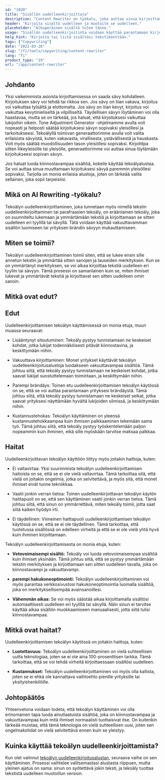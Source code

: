 ```yaml
---
id: "1020"
title: "Sisällön uudelleenkirjoittaja"
description: "Content Rewriter on työkalu, joka auttaa sinua kirjoittamaan sisältösi uudelleen ja muotoilemaan sen uudelleen. Sitä käytetään usein parantamaan kirjoituksesi selkeyttä tai tekemään kirjoituksestasi ainutlaatuisempaa. Content Rewriter voi myös auttaa sinua parantamaan hakukoneoptimointiasi kirjoittamalla sisältösi uudelleen niin, että se sisältää tavoitteeksi asetetut avainsanat."
header: "Kirjoita sisältö uudelleen ja muotoile se uudelleen."
placeholder: "Alkuperäinen sisältö tulee tänne."
usage: "Sisällön uudelleenkirjoitinta voidaan käyttää parantamaan kirjoituksesi selkeyttä tai tekemään kirjoituksestasi ainutlaatuisempaa. Se voi myös auttaa sinua parantamaan hakukoneoptimointia kirjoittamalla sisältösi uudelleen niin, että se sisältää kohdeavainsanat."
help_hint: "Kirjoita tai liitä sisältösi tekstikenttään."
tags: ["Copywriting"]
date: "2022-03-28"
slug: "/fi/tools/copywriting/content-rewriter"
lang: "fi"
product_type: "19"
url: "/app/content-rewriter"
---
```


## Johdanto

Yksi vaikeimmista asioista kirjoittamisessa on saada sävy kohdalleen. Kirjoituksen sävy voi tehdä tai rikkoa sen. Jos sävy on liian vakava, kirjoitus voi vaikuttaa tylsältä ja elottomalta. Jos sävy on liian kevyt, kirjoitus voi vaikuttaa kevytmieliseltä ja vilpilliseltä. Täydellisen sävyn löytäminen voi olla haastavaa, mutta se on tärkeää, jos haluat, että kirjoituksesi vaikuttaa lukijoihin oikein. Tone Adjustment Generator -ohjelmamme avulla voit nopeasti ja helposti säätää kirjoituksesi sävyn sopivaksi yleisöllesi ja tarkoitukseesi. Tekoälyllä toimivan generaattorimme avulla voit valita erilaisista sävyistä, kuten vakavasta, virallisesta, ystävällisestä ja hauskasta. Voit myös säätää muodollisuuden tason yleisöllesi sopivaksi. Kirjoititpa sitten liikeyleisölle tai yleisölle, generaattorimme voi auttaa sinua löytämään kirjoitukseesi sopivan sävyn.

Jos haluat luoda kiinnostavampaa sisältöä, kokeile käyttää tekoälyalustaa. Se voi auttaa sinua muuttamaan kirjoituksesi sävyä paremmin yleisöllesi sopivaksi. Tarjolla on monia erilaisia alustoja, joten on tärkeää valita sellainen, joka sopii tarpeisiisi.

## Mikä on AI Rewriting -työkalu?

Tekoälyn uudelleenkirjoittaminen, joka tunnetaan myös nimellä tekstin uudelleenkirjoittaminen tai parafraasien tekoäly, on eräänlainen tekoäly, joka on suunniteltu lukemaan ja ymmärtämään tekstiä ja kirjoittamaan se sitten uudelleen eri tyylillä tai sävyllä. Tätä voidaan käyttää vakuuttavamman sisällön luomiseen tai yrityksen brändin sävyyn mukauttamiseen.

## Miten se toimii?

Tekoälyn uudelleenkirjoittaminen toimii siten, että se lukee ensin sille annetun tekstin ja ymmärtää sitten sanojen ja lauseiden merkityksen. Kun se on ymmärtänyt merkityksen, se voi alkaa kirjoittaa tekstiä uudelleen eri tyyliin tai sävyyn. Tämä prosessi on samanlainen kuin se, miten ihmiset lukevat ja ymmärtävät tekstiä ja kirjoittavat sen sitten uudelleen omin sanoin.

## Mitkä ovat edut?

## Edut

Uudelleenkirjoittamisen tekoälyn käyttämisessä on monia etuja, muun muassa seuraavat:

- Lisääntynyt sitoutuminen: Tekoäly pystyy tunnistamaan ne keskeiset kohdat, jotka lukijat todennäköisesti pitävät kiinnostavina, ja keskittymään niihin.

- Vakuuttava kirjoittaminen: Monet yritykset käyttävät tekoälyn uudelleenkirjoitusalustoja luodakseen vakuuttavampaa sisältöä. Tämä johtuu siitä, että tekoäly pystyy tunnistamaan ne keskeiset kohdat, jotka saavat lukijat suostuttelemaan toimintaan, ja keskittymään niihin.

- Parempi brändäys: Toinen etu uudelleenkirjoittamisen tekoälyn käytössä on se, että se voi auttaa parantamaan yrityksesi brändäystä. Tämä johtuu siitä, että tekoäly pystyy tunnistamaan ne keskeiset seikat, jotka saavat yrityksesi näyttämään hyvältä lukijoiden silmissä, ja keskittymään niihin.

- Kustannustehokas: Tekoälyn käyttäminen on yleensä kustannustehokkaampaa kuin ihmisen palkkaaminen tekemään sama työ. Tämä johtuu siitä, että tekoäly pystyy työskentelemään paljon nopeammin kuin ihminen, eikä sille myöskään tarvitse maksaa palkkaa.

## Haitat

Uudelleenkirjoittavan tekoälyn käyttöön liittyy myös joitakin haittoja, kuten:

- Ei valtavirtaa: Yksi suurimmista tekoälyn uudelleenkirjoittamisen haitoista on se, että se ei ole vielä valtavirtaa. Tämä tarkoittaa sitä, että vielä on joitakin ongelmia, jotka on selvitettävä, ja myös sitä, että monet ihmiset eivät tunne tekniikkaa.

- Vaatii jonkin verran tietoa: Toinen uudelleenkirjoittavan tekoälyn käytön haittapuoli on se, että sen käyttäminen vaatii jonkin verran tietoa. Tämä johtuu siitä, että sinun on ymmärrettävä, miten tekoäly toimii, jotta saat siitä kaiken hyödyn irti.

- Ei täydellinen: Viimeinen haittapuoli uudelleenkirjoittamisen tekoälyn käytössä on se, että se ei ole täydellinen. Tämä tarkoittaa, että tuotetussa sisällössä on edelleen virheitä ja että se ei ole vielä yhtä hyvä kuin ihminen kirjoittamaan.

Tekoälyn uudelleenkirjoittamisesta on monia etuja, kuten:

- **Vetovoimaisempi sisältö:** Tekoäly voi luoda vetovoimaisempaa sisältöä kuin ihmiset yksinään. Tämä johtuu siitä, että se pystyy ymmärtämään tekstin merkityksen ja kirjoittamaan sen sitten uudelleen tavalla, joka on kiinnostavampi ja vakuuttavampi.

- **parempi hakukoneoptimointi:** Tekoälyn uudelleenkirjoittaminen voi myös parantaa verkkosivustosi hakukoneoptimointia luomalla sisältöä, joka on merkityksellisempää avainsanoillesi.

- **Vähemmän aikaa:** Se voi myös säästää aikaa kirjoittamalla sisältösi automaattisesti uudelleen eri tyylillä tai sävyllä. Näin sinun ei tarvitse käyttää aikaa sisällön muokkaamiseen manuaalisesti, jotta siitä tulisi kiinnostavampaa.

## Mitkä ovat haitat?

Uudelleenkirjoittamisen tekoälyn käytössä on joitakin haittoja, kuten:

- **Luotettavuus:** Tekoälyn uudelleenkirjoittaminen on vielä suhteellisen uutta teknologiaa, joten se ei ole aina 100-prosenttisen tarkka. Tämä tarkoittaa, että se voi tehdä virheitä kirjoittaessaan sisältösi uudelleen.

- **Kustannukset:** Tekoälyn uudelleenkirjoittaminen voi myös olla kallista, joten se ei ehkä ole kannattava vaihtoehto pienille yrityksille tai yksityishenkilöille.

## Johtopäätös

Yhteenvetona voidaan todeta, että tekoälyn käyttäminen voi olla erinomainen tapa luoda ainutlaatuista sisältöä, joka on kiinnostavampaa ja vakuuttavampaa kuin mitä ihmiset normaalisti tuottaisivat itse. On kuitenkin tärkeää muistaa, että tämä teknologia on vielä suhteellisen uusi, joten sen ongelmakohdat on vielä selvitettävä ennen kuin se yleistyy.

## Kuinka käyttää tekoälyn uudelleenkirjoittamista?

Kun olet valinnut [tekoälyn uudelleenkirjoitusalustan]('/app/adjust-tone-rewriting'), seuraava vaihe on sen käyttäminen. Prosessi vaihtelee valitsemastasi alustasta riippuen, mutta yleinen ajatus on sama: sinun on syötettävä jokin teksti, ja tekoäly tuottaa tekstistä uudelleen muotoillun version.
